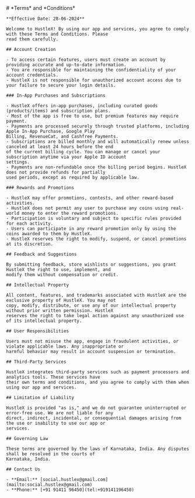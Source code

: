 
<Container>
	# *Terms* and *Conditions*

    **Effective Date: 28-06-2024**

    Welcome to HustleX! By using our app and services, you agree to comply with these Terms and Conditions. Please
    read them carefully.

    ## Account Creation

    - To access certain features, users must create an account by providing accurate and up-to-date information.
    - You are responsible for maintaining the confidentiality of your account credentials.
    - HustleX is not responsible for unauthorized account access due to your failure to secure your login details.

    ### In-App Purchases and Subscriptions

    - HustleX offers in-app purchases, including curated goods (products/items) and subscription plans.
    - Most of the app is free to use, but premium features may require payment.
    - Payments are processed securely through trusted platforms, including Apple In-App Purchase, Google Play
    Billing, RevenueCat, and Cashfree Payments.
    - Subscriptions are billed monthly and will automatically renew unless canceled at least 24 hours before the end
    of the current billing cycle. You can manage or cancel your subscription anytime via your Apple ID account
    settings.
    - Payments are non-refundable once the billing period begins. HustleX does not provide refunds for partially
    used periods, except as required by applicable law.

    ### Rewards and Promotions

    - HustleX may offer promotions, contests, and other reward-based activities.
    - HustleX does not permit any user to purchase any coins using real-world money to enter the reward promotions.
    - Participation is voluntary and subject to specific rules provided for each activity.
    - Users can participate in any reward promotion only by using the coins awarded to them by HustleX.
    - HustleX reserves the right to modify, suspend, or cancel promotions at its discretion.

    ## Feedback and Suggestions

    By submitting feedback, store wishlists or suggestions, you grant HustleX the right to use, implement, and
    modify them without compensation or credit.

    ## Intellectual Property

    All content, features, and trademarks associated with HustleX are the exclusive property of HustleX. You may not
    copy, modify, distribute, or use any of our intellectual property without prior written permission. HustleX
    reserves the right to take legal action against any unauthorized use of its intellectual property.

    ## User Responsibilities

    Users must not misuse the app, engage in fraudulent activities, or violate applicable laws. Any inappropriate or
    harmful behavior may result in account suspension or termination.

    ## Third-Party Services

    HustleX integrates third-party services such as payment processors and analytics tools. These services have
    their own terms and conditions, and you agree to comply with them when using our app and services.

    ## Limitation of Liability

    HustleX is provided "as is," and we do not guarantee uninterrupted or error-free use. We are not liable for any
    direct, indirect, incidental, or consequential damages arising from the use or inability to use our app or
    services.

    ## Governing Law

    These terms are governed by the laws of Karnataka, India. Any disputes shall be resolved in the courts of
    Karnataka, India.

    ## Contact Us

    - **Email:** [social.hustlex@gmail.com](mailto:social.hustlex@gmail.com)
    - **Phone:** [+91 91411 96450](tel:+919141196450)

</Container>
